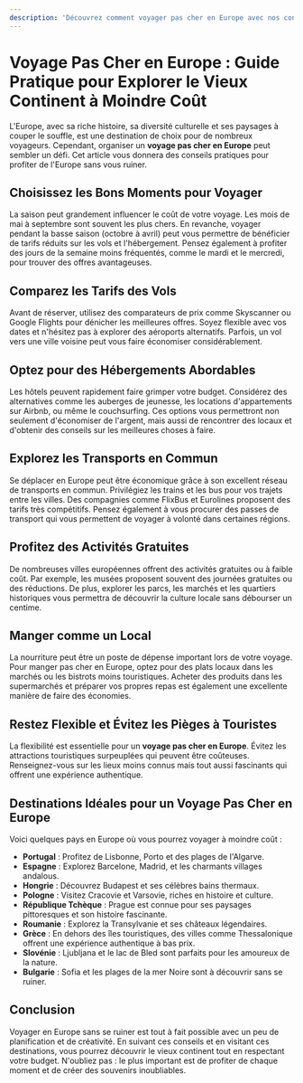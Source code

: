 ```yaml
---
description: 'Découvrez comment voyager pas cher en Europe avec nos conseils sur les destinations, les transports et les activités abordables.'
---
```


# Voyage Pas Cher en Europe : Guide Pratique pour Explorer le Vieux Continent à Moindre Coût

L'Europe, avec sa riche histoire, sa diversité culturelle et ses paysages à couper le souffle, est une destination de choix pour de nombreux voyageurs. Cependant, organiser un **voyage pas cher en Europe** peut sembler un défi. Cet article vous donnera des conseils pratiques pour profiter de l'Europe sans vous ruiner.

## Choisissez les Bons Moments pour Voyager

La saison peut grandement influencer le coût de votre voyage. Les mois de mai à septembre sont souvent les plus chers. En revanche, voyager pendant la basse saison (octobre à avril) peut vous permettre de bénéficier de tarifs réduits sur les vols et l'hébergement. Pensez également à profiter des jours de la semaine moins fréquentés, comme le mardi et le mercredi, pour trouver des offres avantageuses.

## Comparez les Tarifs des Vols

Avant de réserver, utilisez des comparateurs de prix comme Skyscanner ou Google Flights pour dénicher les meilleures offres. Soyez flexible avec vos dates et n'hésitez pas à explorer des aéroports alternatifs. Parfois, un vol vers une ville voisine peut vous faire économiser considérablement.

## Optez pour des Hébergements Abordables

Les hôtels peuvent rapidement faire grimper votre budget. Considérez des alternatives comme les auberges de jeunesse, les locations d'appartements sur Airbnb, ou même le couchsurfing. Ces options vous permettront non seulement d'économiser de l'argent, mais aussi de rencontrer des locaux et d'obtenir des conseils sur les meilleures choses à faire.

<PromotionSection />

## Explorez les Transports en Commun

Se déplacer en Europe peut être économique grâce à son excellent réseau de transports en commun. Privilégiez les trains et les bus pour vos trajets entre les villes. Des compagnies comme FlixBus et Eurolines proposent des tarifs très compétitifs. Pensez également à vous procurer des passes de transport qui vous permettent de voyager à volonté dans certaines régions.

## Profitez des Activités Gratuites

De nombreuses villes européennes offrent des activités gratuites ou à faible coût. Par exemple, les musées proposent souvent des journées gratuites ou des réductions. De plus, explorer les parcs, les marchés et les quartiers historiques vous permettra de découvrir la culture locale sans débourser un centime.

## Manger comme un Local

La nourriture peut être un poste de dépense important lors de votre voyage. Pour manger pas cher en Europe, optez pour des plats locaux dans les marchés ou les bistrots moins touristiques. Acheter des produits dans les supermarchés et préparer vos propres repas est également une excellente manière de faire des économies.

## Restez Flexible et Évitez les Pièges à Touristes

La flexibilité est essentielle pour un **voyage pas cher en Europe**. Évitez les attractions touristiques surpeuplées qui peuvent être coûteuses. Renseignez-vous sur les lieux moins connus mais tout aussi fascinants qui offrent une expérience authentique.

## Destinations Idéales pour un Voyage Pas Cher en Europe

Voici quelques pays en Europe où vous pourrez voyager à moindre coût :

- **Portugal** : Profitez de Lisbonne, Porto et des plages de l'Algarve.
- **Espagne** : Explorez Barcelone, Madrid, et les charmants villages andalous.
- **Hongrie** : Découvrez Budapest et ses célèbres bains thermaux.
- **Pologne** : Visitez Cracovie et Varsovie, riches en histoire et culture.
- **République Tchèque** : Prague est connue pour ses paysages pittoresques et son histoire fascinante.
- **Roumanie** : Explorez la Transylvanie et ses châteaux légendaires.
- **Grèce** : En dehors des îles touristiques, des villes comme Thessalonique offrent une expérience authentique à bas prix.
- **Slovénie** : Ljubljana et le lac de Bled sont parfaits pour les amoureux de la nature.
- **Bulgarie** : Sofia et les plages de la mer Noire sont à découvrir sans se ruiner.

## Conclusion

Voyager en Europe sans se ruiner est tout à fait possible avec un peu de planification et de créativité. En suivant ces conseils et en visitant ces destinations, vous pourrez découvrir le vieux continent tout en respectant votre budget. N'oubliez pas : le plus important est de profiter de chaque moment et de créer des souvenirs inoubliables.

